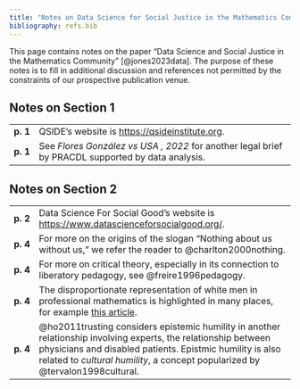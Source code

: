 ```yaml
---
title: "Notes on Data Science for Social Justice in the Mathematics Community"
bibliography: refs.bib
---
```


This page contains notes on the paper "Data Science and Social Justice in the Mathematics Community" [@jones2023data]. The purpose of these notes is to fill in additional discussion and references not permitted by the constraints of our prospective publication venue. 

## Notes on Section 1

<table>
    <tr>
        <td class="page-number">
            <b>p. 1</b>
        </td>
        <td>
        QSIDE's website is [https://qsideinstitute.org](https://qsideinstitute.org). 
        </td>
    </tr>
    <tr>
        <td class="page-number">
            <b>p. 1</b>
        </td>
        <td>
        See *Flores González vs USA , 2022* for another legal brief by PRACDL supported by data analysis.
        </td>
    </tr>
</table>

## Notes on Section 2

<table>
    <tr>
        <td class="page-number">
            <b>p. 2</b>
        </td>
        <td>
        Data Science For Social Good's website is [https://www.datascienceforsocialgood.org/](https://www.datascienceforsocialgood.org/). 
        </td>
    </tr>
    <tr>
        <td class="page-number">
            <b>p. 4</b>
        </td>
        <td>
        For more on the origins of the slogan "Nothing about us without us," we refer the reader to @charlton2000nothing. 
        </td>
    </tr>
    <tr>
        <td class="page-number">
            <b>p. 4</b>
        </td>
        <td>
        For more on critical theory, especially in its connection to liberatory pedagogy, see @freire1996pedagogy. 
        </td>
    </tr>
    <tr>
        <td class="page-number">
            <b>p. 4</b>
        </td>
        <td>
        The disproportionate representation of white men in professional mathematics is highlighted in many places, for example [this article](https://www.scientificamerican.com/article/modern-mathematics-confronts-its-white-patriarchal-past/). 
        </td>
    </tr>
    <tr>
        <td class="page-number">
            <b>p. 4</b>
        </td>
        <td>
        @ho2011trusting considers epistemic humility in another relationship involving experts, the relationship between physicians and disabled patients. 
        Epistmic humility is also related to *cultural humility*, a concept popularized by @tervalon1998cultural.
        </td>
    </tr>
    
</table>
 



